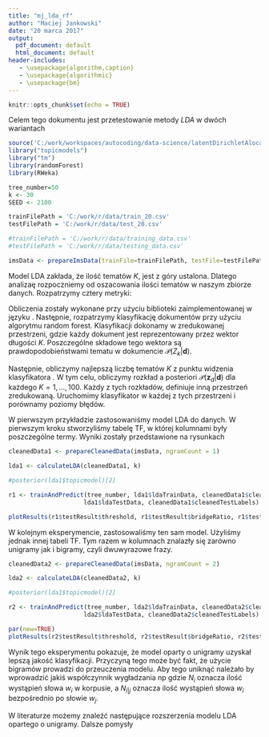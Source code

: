 ---
title: "mj_lda_rf"
author: "Maciej Jankowski"
date: "20 marca 2017"
output:
  pdf_document: default
  html_document: default
header-includes:
   - \usepackage{algorithm,caption}
   - \usepackage{algorithmic}
   - \usepackage{bm}
---

\newcommand{\vect}[1]{\bm{#1}}   
\newcommand{\matr}[1]{\bm{#1}} 

```{r setup, include=FALSE}
knitr::opts_chunk$set(echo = TRUE)
```

Celem tego dokumentu jest przetestowanie metody $LDA$ w dwóch wariantach
\begin{enumerate}
\item Przy użyciu unigramów
\item Przy użyciu unigramów i bigramów
\end{enumerate}


```{r data, echo=FALSE, message=FALSE}
source('C:/work/workspaces/autocoding/data-science/latentDirichletAlocation/lda_ims_utils.R')
library("topicmodels")
library("tm")
library(randomForest)
library(RWeka)

tree_number=50
k <- 30
SEED <- 2100

trainFilePath = 'C:/work/r/data/train_20.csv'
testFilePath = 'C:/work/r/data/test_20.csv'

#trainFilePath = 'C:/work/r/data/training_data.csv'
#testFilePath = 'C:/work/r/data/testing_data.csv'
```

```{r, echo=FALSE}
imsData <- prepareImsData(trainFile=trainFilePath, testFile=testFilePath)

```

Model LDA zakłada, że ilość tematów $K$, jest z góry ustalona. Dlatego analizaę rozpoczniemy od oszacowania ilości tematów w naszym zbiorze danych. Rozpatrzymy cztery metryki:
\begin{enumerate}
\item Griffiths2004
\item CaoJuan2009
\item Arun2010
\item Deveaud2014
\end{enumerate}

Obliczenia zostały wykonane przy użyciu biblioteki \textit{ldatuning} zaimplementowanej w języku \textit{R}. Następnie, rozpatrzymy klasyfikację dokumentów przy użyciu algorytmu random forest. Klasyfikacji dokonamy w zredukowanej przestrzeni, gdzie każdy dokument jest reprezentowany przez wektor długości $K$. Poszczególne składowe tego wektora są prawdopodobieństwami tematu w dokumencie $\mathcal{P}(Z_k | \vect d)$. 

Następnie, obliczymy najlepszą liczbę tematów $K$ z punktu widzenia klasyfikatora \textit{Random Forest}. W tym celu, obliczymy rozkład a posteriori $\mathcal{P}(\vect z_d|\vect d)$ dla każdego $K=1,\ldots,100$. Każdy z tych rozkładów, definiuje inną przestrzeń zredukowaną. Uruchomimy klasyfikator w każdej z tych przestrzeni i porównamy poziomy błędów. 


W pierwszym przykładzie zastosowaniśmy model LDA do danych. W pierwszym kroku stworzyliśmy tabelę TF, w której kolumnami były poszczególne termy. Wyniki zostały przedstawione na rysunkach

\section{Unigrams}
```{r preprocessUnigrams, echo=FALSE, cache=TRUE}
cleanedData1 <- prepareCleanedData(imsData, ngramCount = 1)
```

```{r calculateLdaUnigrams, echo=FALSE, cache=TRUE}

lda1 <- calculateLDA(cleanedData1, k)

#posterior(lda1$topicmodel)[2]

r1 <- trainAndPredict(tree_number, lda1$ldaTrainData, cleanedData1$cleanedTrainLabels, 
                     lda1$ldaTestData, cleanedData1$cleanedTestLabels)

plotResults(r1$testResult$threshold, r1$testResult$bridgeRatio, r1$testResult$errorRatio)

```

W kolejnym eksperymencie, zastosowaliśmy ten sam model. Użyliśmy jednak innej tabeli TF. Tym razem w kolumnach znalazły się zarówno unigramy jak i bigramy, czyli dwuwyrazowe frazy. 

\section{Bigrams}
```{r preprocessBigrams, echo=FALSE, cache=TRUE}
cleanedData2 <- prepareCleanedData(imsData, ngramCount = 2)
```

```{r calculateLdaBigrams, echo=FALSE, cache=TRUE}


lda2 <- calculateLDA(cleanedData2, k)

#posterior(lda1$topicmodel)[2]

r2 <- trainAndPredict(tree_number, lda2$ldaTrainData, cleanedData2$cleanedTrainLabels, 
                     lda2$ldaTestData, cleanedData2$cleanedTestLabels)

par(new=TRUE)
plotResults(r2$testResult$threshold, r2$testResult$bridgeRatio, r2$testResult$errorRatio)

```

Wynik tego eksperymentu pokazuje, że model oparty o unigramy uzyskał lepszą jakość klasyfikacji. Przyczyną tego może być fakt, że użycie bigramów prowadzi do przeuczenia modelu. Aby tego uniknąć należało by wprowadzić jakiś współczynnik wygładzania np
\begin{eqnarray*}
\mathcal{P}(w_t|w_{t-1}) = \lambda \frac{N_i}{N} + (1-\lambda)\frac{N_{i|j}}{N_j},
\end{eqnarray*}
gdzie $N_i$ oznacza ilość wystąpień słowa $w_i$ w korpusie, a $N_{i|j}$ oznacza ilość wystąpień słowa $w_i$ bezpośrednio po słowie $w_j$.

W literaturze możemy znaleźć następujące rozszerzenia modelu LDA opartego o unigramy.
\begin{enumerate}
\item Topic Modeling: Beyond Bag-of-Words autorstwa Hanna M. Wallach
\item Improvements to the Bayesian Topic N-gram Models autorstwa Hiroshi Noji, Daichi Mochihashi, Yusuke Miyao
\end{enumerate}

Dalsze pomysły
\begin{enumerate}
\item Redukcja wymiarów oparta o kodowanie arytmetyczne
\item Kodowanie arytmetyczne wykorzystujące rozkłady w tematach i rozkłady tematów
\item Rozszerzyć modelowanie tematyczne o drugie kryterium optymalizacji - minimalizacja entropii w ramach tematu. Chodzi o to, żeby tematy były jak najbardziej specyficzne.
\item Przeczytać artykuł https://www.stat.berkeley.edu/~bickel/mldim.pdf. Sprawdzić, czy można ten model zastosować do topic modelling.
\item Przeczytać artykuł Improving text classification by schrinkage in a Hierarchy  of Classes
\end{enumerate}


